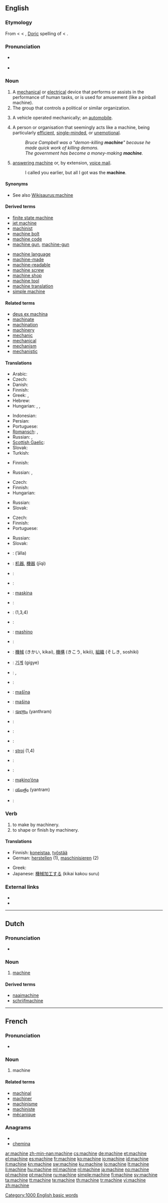 ==English==
{{wikipedia}}

===Etymology===
From {{etyl|frm|en}} {{term|machine|lang=frm}} < {{etyl|la|en}} {{term|machina|lang=la||a machine, engine, contrivance, device, stratagem, trick}} < {{etyl|grc|en}} {{term|μαχανά|tr=makhana|lang=grc|sc=polytonic}}, [[w:Doric Greek|Doric]] spelling of {{term|μηχανή|tr=mēkhanē|lang=grc|sc=polytonic||a machine, engine, contrivance, device}} < {{term|μῆχος|tr=mēkhos|sc=polytonic||means}}.

===Pronunciation===
* {{a|US}} {{IPA|/məˈʃiːn/}} {{SAMPA|/m@"Si:n/}}
* {{audio|en-us-machine.ogg|Audio (US)}}

===Noun===
{{en-noun}}

# A [[mechanical]] or [[electrical]] device that performs or assists in the performance of human tasks, or is used for amusement (like a pinball machine).
# The group that controls a political or similar organization.
# {{context|archaic}} A vehicle operated mechanically; an [[automobile]].
# {{context|figurative}} A person or organisation that seemingly acts like a machine, being particularly [[efficient]], [[single-minded]], or [[unemotional]].
#: ''Bruce Campbell was a "demon-killing '''machine'''" because he made quick work of killing demons.''
#: ''The government has become a money-making '''machine'''.''
# {{context|telephony|abbreviation}} [[answering machine]] or, by extension, [[voice mail]].
#: I called you earlier, but all I got was the '''machine'''.

====Synonyms====
* See also [[Wikisaurus:machine]]

====Derived terms====
{{rel-top|Derived terms}}
* [[finite state machine]]
* [[jet machine]]
* [[machinist]] <!-- Really from noun? -->
* [[machine bolt]]
* [[machine code]]
* [[machine gun]], [[machine-gun]]
{{rel-mid}}
* [[machine language]]
* [[machine-made]]
* [[machine-readable]]
* [[machine screw]]
* [[machine shop]]
* [[machine tool]]
* [[machine translation]]
* [[simple machine]]
{{rel-bottom}}

====Related terms====
* [[deus ex machina]]
* [[machinate]]
* [[machination]]
* [[machinery]]
* [[mechanic]]
* [[mechanical]]
* [[mechanism]]
* [[mechanistic]]

====Translations====
{{trans-top|mechanical or electrical device}}
* Arabic: {{t|ar|آلة|f|sc=Arab}}
* Czech: {{t+|cs|stroj|m}}
* Danish: {{t-|da|maskine|c}}
* Finnish: {{t+|fi|kone}}
* Greek: {{t+|el|μηχανή|f|tr=mikhaní}},  {{t+|el|μηχανισμός|m|tr=mikhanismós}}
* Hebrew: {{t-|he|מכונה|f|tr=m'khoná}}
* Hungarian: {{t+|hu|gép}}, {{t+|hu|szerkezet}}, {{t-|hu|masina}}
{{trans-mid}}
* Indonesian: {{t-|id|mesin|xs=Indonesian}}
* Persian: {{t|fa|ماشین|sc=fa-Arab}}
* Portuguese: {{t+|pt|máquina|f}}
* [[Romansch]]: {{t|rm|maschina|f|xs=Romansch}},  {{qualifier|Sutsilvan}} {{t|rm|maschegna|f|xs=Romansch}}
* Russian: {{t+|ru|машина|f|tr=mašína}}, {{t|ru|механизм|m|tr=m'exanízm}}
* [[Scottish Gaelic]]: {{t-|gd|inneal|m|xs=Scottish Gaelic}}
* Slovak: {{t+|sk|stroj|m}}
* Turkish: {{t|tr|makine}}
{{trans-bottom}}

{{trans-top|group that controls an organization}}
* Finnish: {{t-|fi|koneisto}}
{{trans-mid}}
* Russian: {{t+|ru|машина|f|tr=mašína}}, {{t+|ru|аппарат|m|tr=apparát}}
{{trans-bottom}}

{{trans-top|archaic: vehicle, automobile}}
* Czech: {{t-|cs|mašina|f}}
* Finnish: {{t+|fi|automobiili}}
* Hungarian: {{t-|hu|masina}}
{{trans-mid}}
* Russian: {{t+|ru|машина|f|tr=mašína}}
* Slovak: {{t-|sk|mašina|f}}
{{trans-bottom}}

{{trans-top|a person who is very proficient}}
* Czech: {{t+|cs|stroj|m}}
* Finnish: {{t+|fi|kone}}
* Portuguese: {{t+|pt|máquina|f}}
{{trans-mid}}
* Russian: {{t+|ru|машина|f|tr=mašína}}
* Slovak: {{t+|sk|stroj|m}}
{{trans-bottom}}

{{checktrans-top|machine}}
* {{ttbc|Arabic}}: {{Arab|[[آلة]]}} (’ālla) {{f}}
* {{ttbc|Chinese}}: [[机器]], [[機器]] (jīqì)
* {{ttbc|Dutch}}: {{t+|nl|machine|f}}
* {{ttbc|Esperanto}}: {{t-|eo|maŝino|xs=Esperanto}}
* {{ttbc|Faroese}}: [[maskina]] {{f}}
* {{ttbc|French}}: {{t+|fr|machine|f}}
* {{ttbc|German}}: {{t+|de|Maschine|f}} (1,3,4)
* {{ttbc|Icelandic}}: {{t+|is|vél}}
* {{ttbc|Ido}}: [[mashino]]
* {{ttbc|Italian}}: {{t+|it|macchina|f}}
* {{ttbc|Japanese}}: [[機械]] (きかい, kikai), [[機構]] (きこう, kikō), [[組織]] (そしき, soshiki)
{{checktrans-mid}}
* {{ttbc|Korean}}: [[기계]] (gigye)
* {{ttbc|Kurdish}}: {{t|ku|makîne}} {{f}}, {{ku-Arab|[[مه‌کینه‌]]}}
* {{ttbc|Latin}}: {{t-|la|machina|f}}
* {{ttbc|Latvian}}: [[mašīna]] {{f}}
* {{ttbc|Lower Sorbian}}: [[mašina]] {{f}}
* {{ttbc|Malayalam}}: [[യന്ത്രം]] (yanthram)
* {{ttbc|Norwegian}}: {{t+|no|maskin|m}}
* {{ttbc|Polish}}: {{t+|pl|maszyna|f}}
* {{ttbc|Serbian}}: {{t-|sr|stroj|m}}
* {{ttbc|Slovene}}: [[stroj]] {{m}} (1,4)
* {{ttbc|Spanish}}: {{t+|es|máquina|f}}
* {{ttbc|Swedish}}: {{t+|sv|maskin|c}}
* {{ttbc|Taos}}: [[mąkìno’óna]]
* {{ttbc|Telugu}}:  [[యంత్రం]] (yantram)
* {{ttbc|Yiddish}}: {{t-|yi|מאַשין|f|tr=mashin|xs=Yiddish}}
{{checktrans-bottom}}

===Verb===
{{en-verb|[[machines]]|[[machining]]|[[machined]]}}

# to make by machinery.
# to shape or finish by machinery.

====Translations====
{{trans-top}}
* Finnish: [[koneistaa]], [[työstää]]
* German: [[herstellen]] (1), [[maschinisieren]] (2)
{{trans-mid}}
* Greek: {{t|el|επεξεργάζομαι μηχανικά|tr=epeksergázome mikhaniká}}
* Japanese: [[機械加工]]する (kikai kakou suru)
{{trans-bottom}}

===External links===
* {{R:Webster 1913}}
* {{R:Century 1911}}

[[Category:1000 English basic words]]

----

==Dutch==
{{wikipedia|lang=nl}}

===Pronunciation===
* {{audio|Nl-machine.ogg|Audio}}

===Noun===
{{nl-noun|g=f|pl=machines|dim1=machientje|dim2=machinetje}}

# [[#English|machine]]

====Derived terms====
* [[naaimachine]]
* [[schrijfmachine]]

----

==French==

===Pronunciation===
* {{audio|Fr-machine.ogg|audio}}

===Noun===
{{fr-noun|f}}

# machine

====Related terms====
* [[machinal]]
* [[machiner]]
* [[machinisme]]
* [[machiniste]]
* [[mécanique]]

===Anagrams===
* {{alphagram|acehimn}}
* [[chemina#French|chemina]]

[[ar:machine]]
[[zh-min-nan:machine]]
[[cs:machine]]
[[de:machine]]
[[et:machine]]
[[el:machine]]
[[es:machine]]
[[fr:machine]]
[[ko:machine]]
[[io:machine]]
[[id:machine]]
[[it:machine]]
[[kn:machine]]
[[sw:machine]]
[[ku:machine]]
[[lo:machine]]
[[lt:machine]]
[[li:machine]]
[[hu:machine]]
[[ml:machine]]
[[nl:machine]]
[[ja:machine]]
[[no:machine]]
[[pl:machine]]
[[pt:machine]]
[[ru:machine]]
[[simple:machine]]
[[fi:machine]]
[[sv:machine]]
[[ta:machine]]
[[tt:machine]]
[[te:machine]]
[[th:machine]]
[[tr:machine]]
[[vi:machine]]
[[zh:machine]]